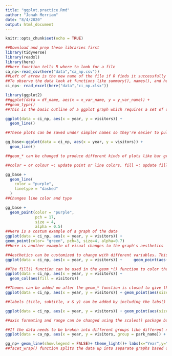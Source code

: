 ```yaml
---
title: "ggplot.practice.Rmd"
author: "Jonah Merriam"
date: "8/4/2020"
output: html_document
---
```


```r
knitr::opts_chunk$set(echo = TRUE)
```

```r
##Download and prep these libraries first
library(tidyverse)
library(readxl)
library(here)
##here function tells R where to look for a file
ca_np<-read_csv(here("data","ca_np.csv"))
##Left of arrow is the new name of the file if R finds it successfully (check the global environment for it)
##To observe the data look at functions like summary(), names(), and head() to get a better idea of the data structure 
ci_np<- read_excel(here("data","ci_np.xlsx"))
```

```r
library(ggplot2)
##ggplot(data = df_name, aes(x = x_var_name, y = y_var_name)) + 
##geom_type()
##This is the basic outline of a ggplot graph which requires a set of data, x &y variables, and the type of graph is determined by the geom_type

ggplot(data = ci_np, aes(x = year, y = visitors)) +
  geom_line()

##These plots can be saved under simpler names so they're easier to pull up

gg_base<-ggplot(data = ci_np, aes(x = year, y = visitors)) +
  geom_line()

##geom_* can be changed to produce different kinds of plots like bar graphs (col) point graphs (point) line graphs (line) ect

```

```r
##color = or colour =: update point or line colors, fill =: update fill color for objects with areas, linetype =: update the line type (dashed, long dash, etc.), pch =: update the point style, size =: update the element size (e.g. of points or line thickness), alpha =: update element opacity (1 = opaque, 0 = transparent)

gg_base +
  geom_line(
    color = "purple",
    linetype = "dashed"
  )
##Changes line color and type

gg_base + 
  geom_point(color = "purple",
             pch = 17,
             size = 4,
             alpha = 0.5)
##Here is a costum example of a graph of the data
ggplot(data = ci_np, aes(x = year, y = visitors)) +
geom_point(color= "green", pch=3, size=4, alpha=0.7)
##Here is another example of visual changes to the graph's aesthetics  

##Aesthetics can be customized to change with different variables. This is done by the function aes() and those variables are found within () and within the geom_* function's () aswell 
ggplot(data = ci_np, aes(x = year, y = visitors)) +     geom_point(aes(size=visitors, color=visitors), alpha = 0.5)

##The fill() function can be used in the geom_*() function to color the differences in the variables into the plot based on a color spectrum
ggplot(data = ci_np, aes(x = year, y = visitors)) + 
  geom_col(aes(fill = visitors))
```

```r
##Themes can be added on after the geom_* function is closed to give the graph a theme() 
ggplot(data = ci_np, aes(x = year, y = visitors)) + geom_point(aes(size=visitors,color=visitors),alpha=0.5)+ theme_minimal()

```

```r
##labels (title, subtitle, x & y) can be added by including the labs() function 

ggplot(data = ci_np, aes(x = year, y = visitors)) + geom_point(aes(size=visitors,color=visitors),alpha=0.5)+ theme_bw()+ labs(x="Year", y="Annual Park Visitors", title="Channel Islands NP Visitation", subtitle = "(1963-2016)")

##axis formating and range can be changed using the scales() package but not exactly sure how
```

```r
##If the data needs to be broken into different groups like different national parks in this case then the group= in the aes() function will separate out the different groups in that collumn 
ggplot(data = ca_np, aes(x = year, y = visitors, group = park_name)) + geom_line()

```

```r
gg_np+ geom_line(show.legend = FALSE)+ theme_light()+ labs(x="Year",y="annual Visitors")+ facet_wrap(~park_name)
##facet_wrap() function splits the data up into separate graphs based on the variable you give it
```

